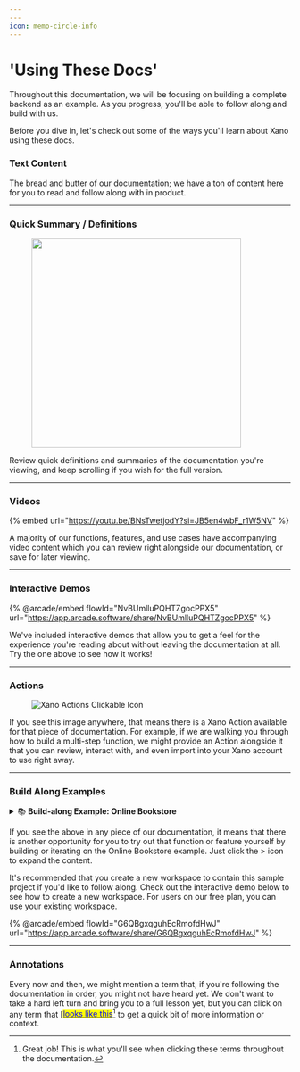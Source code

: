 ```yaml
---
---
icon: memo-circle-info
---
```


# 'Using These Docs'

Throughout this documentation, we will be focusing on building a complete backend as an example. As you progress, you'll be able to follow along and build with us.

Before you dive in, let's check out some of the ways you'll learn about Xano using these docs.

### Text Content

The bread and butter of our documentation; we have a ton of content here for you to read and follow along with in product.

***

### Quick Summary / Definitions

<figure><img src="..//assets/CleanShot 2025-01-02 at 07.47.51.png" alt="" width="375" /><figcaption></figcaption></figure>

Review quick definitions and summaries of the documentation you're viewing, and keep scrolling if you wish for the full version.

***

### Videos

{% embed url="https://youtu.be/BNsTwetjodY?si=JB5en4wbF_r1W5NV" %}

A majority of our functions, features, and use cases have accompanying video content which you can review right alongside our documentation, or save for later viewing.

***

### Interactive Demos

{% @arcade/embed flowId="NvBUmlluPQHTZgocPPX5" url="https://app.arcade.software/share/NvBUmlluPQHTZgocPPX5" %}

We've included interactive demos that allow you to get a feel for the experience you're reading about without leaving the documentation at all. Try the one above to see how it works!

***

### Actions

<div align="left"><figure><img src="..//assets/CleanShot 2024-11-14 at 17.02.40.png" alt="Xano Actions Clickable Icon" /><figcaption></figcaption></figure></div>

If you see this image anywhere, that means there is a Xano Action available for that piece of documentation. For example, if we are walking you through how to build a multi-step function, we might provide an Action alongside it that you can review, interact with, and even import into your Xano account to use right away.

***

### Build Along Examples

<details>

<summary><span data-gb-custom-inline data-tag="emoji" data-code="1f4da">📚</span> <strong>Build-along Example: Online Bookstore</strong></summary>

Nice job! Look out for these in the documentation so you can build along with us!

</details>

If you see the above in any piece of our documentation, it means that there is another opportunity for you to try out that function or feature yourself by building or iterating on the Online Bookstore example. Just click the > icon to expand the content.

It's recommended that you create a new workspace to contain this sample project if you'd like to follow along. Check out the interactive demo below to see how to create a new workspace. For users on our free plan, you can use your existing workspace.

{% @arcade/embed flowId="G6QBgxqguhEcRmofdHwJ" url="https://app.arcade.software/share/G6QBgxqguhEcRmofdHwJ" %}

***

### Annotations

Every now and then, we might mention a term that, if you're following the documentation in order, you might not have heard yet. We don't want to take a hard left turn and bring you to a full lesson yet, but you can click on any term that [[<mark style="color:blue;">looks like this</mark>](#user-content-fn-1)[^1] to get a quick bit of more information or context.



[^1]: Great job! This is what you'll see when clicking these terms throughout the documentation.